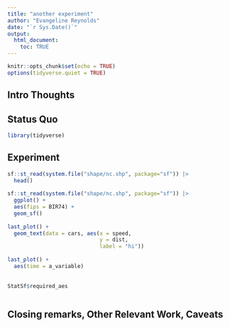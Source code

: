 ```yaml
---
title: "another experiment"
author: "Evangeline Reynolds"
date: "`r Sys.Date()`"
output: 
  html_document:
    toc: TRUE
---
```


```r
knitr::opts_chunk$set(echo = TRUE)
options(tidyverse.quiet = TRUE)
```




## Intro Thoughts


## Status Quo

```r
library(tidyverse)

```

## Experiment

```r
sf::st_read(system.file("shape/nc.shp", package="sf")) |> 
  head()
  
sf::st_read(system.file("shape/nc.shp", package="sf")) |>
  ggplot() + 
  aes(fips = BIR74) +
  geom_sf() 
    
last_plot() +
  geom_text(data = cars, aes(x = speed, 
                             y = dist, 
                             label = "hi"))
  
last_plot() + 
  aes(time = a_variable)
  
  
StatSf$required_aes



```



## Closing remarks, Other Relevant Work, Caveats

